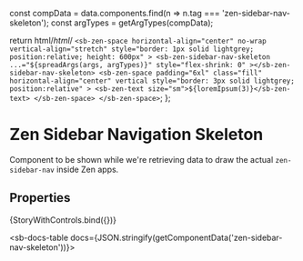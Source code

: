 
const compData = data.components.find(n => n.tag === 'zen-sidebar-nav-skeleton');
const argTypes = getArgTypes(compData);

<Meta
  title="Navigation/Sidebar navigation/Sidebar nav skeleton"
  component="zen-sidebar-nav-skeleton"
  argTypes={argTypes}
/>

  return html/*html*/ `
    <sb-zen-space
      horizontal-align="center"
      no-wrap
      vertical-align="stretch"
      style="border: 1px solid lightgrey; position:relative; height: 600px"
    >
      <sb-zen-sidebar-nav-skeleton
        ...="${spreadArgs(args, argTypes)}"
        style="flex-shrink: 0"
      ></sb-zen-sidebar-nav-skeleton>
      <sb-zen-space
        padding="6xl"
        class="fill"
        horizontal-align="center"
        vertical
        style="border: 3px solid lightgrey; position:relative"
      >
        <sb-zen-text size="sm">${loremIpsum(3)}</sb-zen-text>
      </sb-zen-space>
    </sb-zen-space>
  `;
};

# Zen Sidebar Navigation Skeleton

Component to be shown while we're retrieving data to draw the actual `zen-sidebar-nav` inside Zen apps.

## Properties

<Canvas>
  <Story
    name="default"
    args={{
      ...getDefaultArgs(argTypes),
    }}
  >
    {StoryWithControls.bind({})}
  </Story>
</Canvas>

<ArgsTable story="default" />

<sb-docs-table docs={JSON.stringify(getComponentData('zen-sidebar-nav-skeleton'))}></sb-docs-table>
